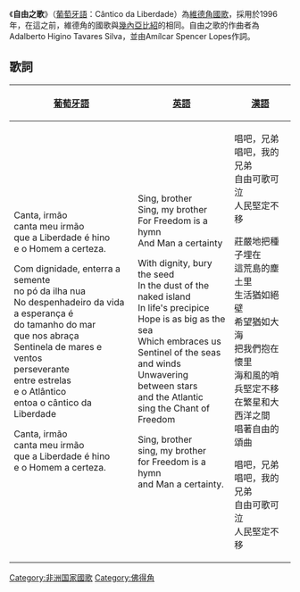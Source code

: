 {{Infobox Anthem
|title         = Cântico da Liberdade
|chinese_title = 自由之歌
|image         = Flag_of_Cape_Verde.svg
|image_size    =
|caption       =
|prefix        = 国歌
|country       = {{CPV}}
|author        = Amílcar Spencer Lopes
|lyrics_date   =
|composer      = Adalberto Higino Tavares Silva
|music_date    =
|adopted       = 1996
|until         =
|sound         =Cântico da Liberdade (instrumental).ogg
|sound_title   =
}}

《'''自由之歌'''》（[[葡萄牙語|葡萄牙語]]：Cântico da Liberdade）為[[維德角|維德角]][[國歌|國歌]]，採用於1996年，在這之前，維德角的國歌與[[幾內亞比紹|幾內亞比紹]]的相同。自由之歌的作曲者為Adalberto Higino Tavares Silva，並由Amílcar Spencer Lopes作詞。

== 歌詞 ==

{| cellpadding=6
! [[葡萄牙語|葡萄牙語]]
! [[英語|英語]]
! [[漢語|漢語]]
|- style="vertical-align:top; white-space:nowrap;"
|
Canta, irmão<br />
canta meu irmão<br />
que a Liberdade é hino<br />
e o Homem a certeza.

Com dignidade, enterra a semente<br />
no pó da ilha nua<br />
No despenhadeiro da vida a esperança é<br />
do tamanho do mar<br />
que nos abraça<br />
Sentinela de mares e ventos<br />
perseverante<br />
entre estrelas<br />
e o Atlântico<br />
entoa o cântico da Liberdade

Canta, irmão<br />
canta meu irmão<br />
que a Liberdade é hino<br />
e o Homem a certeza.
|
Sing, brother<br />
Sing, my brother<br />
For Freedom is a hymn<br />
And Man a certainty

With dignity, bury the seed<br />
In the dust of the naked island<br />
In life's precipice<br />
Hope is as big as the sea<br />
Which embraces us<br />
Sentinel of the seas and winds<br />
Unwavering<br />
between stars <br />
and the Atlantic <br />
sing the Chant of Freedom

Sing, brother<br />
sing, my brother<br />
for Freedom is a hymn<br />
and Man a certainty.
|
唱吧，兄弟<br />
唱吧，我的兄弟<br />
自由可歌可泣<br />
人民堅定不移

莊嚴地把種子埋在<br />
這荒島的塵土里<br />
生活猶如絕壁<br />
希望猶如大海<br />
把我們抱在懷里<br />
海和風的哨兵堅定不移<br />
在繁星和大西洋之間<br />
唱著自由的頌曲

唱吧，兄弟<br />
唱吧，我的兄弟<br />
自由可歌可泣<br />
人民堅定不移
|}

[[Category:非洲国家國歌|Category:非洲国家國歌]]

[[Category:佛得角|Category:佛得角]]

{{非洲各國家和地区國歌}}